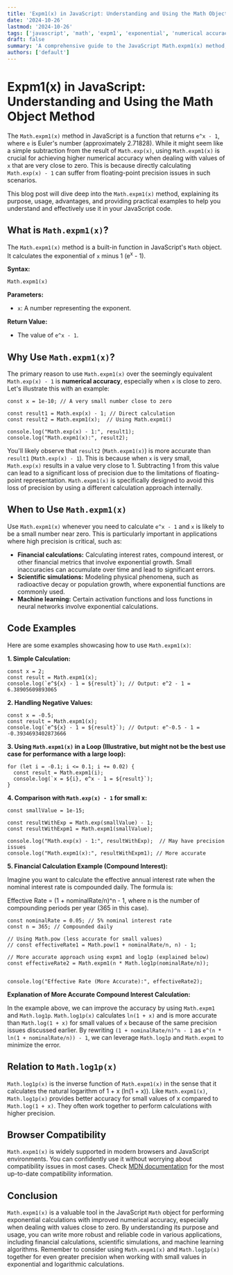 ```yaml
---
title: 'Expm1(x) in JavaScript: Understanding and Using the Math Object Method'
date: '2024-10-26'
lastmod: '2024-10-26'
tags: ['javascript', 'math', 'expm1', 'exponential', 'numerical accuracy', 'floating point']
draft: false
summary: 'A comprehensive guide to the JavaScript Math.expm1(x) method, explaining its purpose, usage, and advantages over directly calculating Math.exp(x) - 1, especially in scenarios requiring high numerical accuracy.'
authors: ['default']
---
```


# Expm1(x) in JavaScript: Understanding and Using the Math Object Method

The `Math.expm1(x)` method in JavaScript is a function that returns `e^x - 1`, where `e` is Euler's number (approximately 2.71828). While it might seem like a simple subtraction from the result of `Math.exp(x)`, using `Math.expm1(x)` is crucial for achieving higher numerical accuracy when dealing with values of `x` that are very close to zero. This is because directly calculating `Math.exp(x) - 1` can suffer from floating-point precision issues in such scenarios.

This blog post will dive deep into the `Math.expm1(x)` method, explaining its purpose, usage, advantages, and providing practical examples to help you understand and effectively use it in your JavaScript code.

## What is `Math.expm1(x)`?

The `Math.expm1(x)` method is a built-in function in JavaScript's `Math` object. It calculates the exponential of `x` minus 1 (e<sup>x</sup> - 1).

**Syntax:**

```plaintext
Math.expm1(x)
```

**Parameters:**

- `x`: A number representing the exponent.

**Return Value:**

- The value of `e^x - 1`.

## Why Use `Math.expm1(x)`?

The primary reason to use `Math.expm1(x)` over the seemingly equivalent `Math.exp(x) - 1` is **numerical accuracy**, especially when `x` is close to zero. Let's illustrate this with an example:

```plaintext
const x = 1e-10; // A very small number close to zero

const result1 = Math.exp(x) - 1; // Direct calculation
const result2 = Math.expm1(x);  // Using Math.expm1()

console.log("Math.exp(x) - 1:", result1);
console.log("Math.expm1(x):", result2);
```

You'll likely observe that `result2` (`Math.expm1(x)`) is more accurate than `result1` (`Math.exp(x) - 1`). This is because when `x` is very small, `Math.exp(x)` results in a value very close to 1. Subtracting 1 from this value can lead to a significant loss of precision due to the limitations of floating-point representation. `Math.expm1(x)` is specifically designed to avoid this loss of precision by using a different calculation approach internally.

## When to Use `Math.expm1(x)`

Use `Math.expm1(x)` whenever you need to calculate `e^x - 1` and `x` is likely to be a small number near zero. This is particularly important in applications where high precision is critical, such as:

- **Financial calculations:** Calculating interest rates, compound interest, or other financial metrics that involve exponential growth. Small inaccuracies can accumulate over time and lead to significant errors.
- **Scientific simulations:** Modeling physical phenomena, such as radioactive decay or population growth, where exponential functions are commonly used.
- **Machine learning:** Certain activation functions and loss functions in neural networks involve exponential calculations.

## Code Examples

Here are some examples showcasing how to use `Math.expm1(x)`:

**1. Simple Calculation:**

```plaintext
const x = 2;
const result = Math.expm1(x);
console.log(`e^${x} - 1 = ${result}`); // Output: e^2 - 1 = 6.38905609893065
```

**2. Handling Negative Values:**

```plaintext
const x = -0.5;
const result = Math.expm1(x);
console.log(`e^${x} - 1 = ${result}`); // Output: e^-0.5 - 1 = -0.3934693402873666
```

**3. Using `Math.expm1(x)` in a Loop (Illustrative, but might not be the best use case for performance with a large loop):**

```plaintext
for (let i = -0.1; i <= 0.1; i += 0.02) {
  const result = Math.expm1(i);
  console.log(`x = ${i}, e^x - 1 = ${result}`);
}
```

**4. Comparison with `Math.exp(x) - 1` for small x:**

```plaintext
const smallValue = 1e-15;

const resultWithExp = Math.exp(smallValue) - 1;
const resultWithExpm1 = Math.expm1(smallValue);

console.log("Math.exp(x) - 1:", resultWithExp);  // May have precision issues
console.log("Math.expm1(x):", resultWithExpm1); // More accurate
```

**5. Financial Calculation Example (Compound Interest):**

Imagine you want to calculate the effective annual interest rate when the nominal interest rate is compounded daily. The formula is:

Effective Rate = (1 + nominalRate/n)^n - 1, where n is the number of compounding periods per year (365 in this case).

```plaintext
const nominalRate = 0.05; // 5% nominal interest rate
const n = 365; // Compounded daily

// Using Math.pow (less accurate for small values)
// const effectiveRate1 = Math.pow(1 + nominalRate/n, n) - 1;

// More accurate approach using expm1 and log1p (explained below)
const effectiveRate2 = Math.expm1(n * Math.log1p(nominalRate/n));


console.log("Effective Rate (More Accurate):", effectiveRate2);
```

**Explanation of More Accurate Compound Interest Calculation:**

In the example above, we can improve the accuracy by using `Math.expm1` and `Math.log1p`. `Math.log1p(x)` calculates `ln(1 + x)` and is more accurate than `Math.log(1 + x)` for small values of `x` because of the same precision issues discussed earlier. By rewriting `(1 + nominalRate/n)^n - 1` as `e^(n * ln(1 + nominalRate/n)) - 1`, we can leverage `Math.log1p` and `Math.expm1` to minimize the error.

## Relation to `Math.log1p(x)`

`Math.log1p(x)` is the inverse function of `Math.expm1(x)` in the sense that it calculates the natural logarithm of 1 + x (ln(1 + x)). Like `Math.expm1(x)`, `Math.log1p(x)` provides better accuracy for small values of x compared to `Math.log(1 + x)`. They often work together to perform calculations with higher precision.

## Browser Compatibility

`Math.expm1(x)` is widely supported in modern browsers and JavaScript environments. You can confidently use it without worrying about compatibility issues in most cases. Check [MDN documentation](https://developer.mozilla.org/en-US/docs/Web/JavaScript/Reference/Global_Objects/Math/expm1) for the most up-to-date compatibility information.

## Conclusion

`Math.expm1(x)` is a valuable tool in the JavaScript `Math` object for performing exponential calculations with improved numerical accuracy, especially when dealing with values close to zero. By understanding its purpose and usage, you can write more robust and reliable code in various applications, including financial calculations, scientific simulations, and machine learning algorithms. Remember to consider using `Math.expm1(x)` and `Math.log1p(x)` together for even greater precision when working with small values in exponential and logarithmic calculations.
